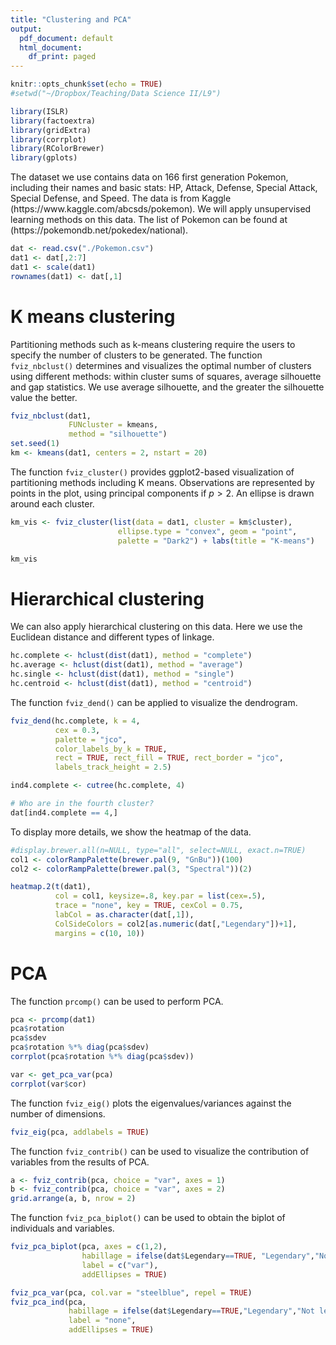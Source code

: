 ```yaml
---
title: "Clustering and PCA"
output:
  pdf_document: default
  html_document:
    df_print: paged
---
```



```r
knitr::opts_chunk$set(echo = TRUE)
#setwd("~/Dropbox/Teaching/Data Science II/L9")
```

```r
library(ISLR)
library(factoextra)
library(gridExtra)
library(corrplot)
library(RColorBrewer) 
library(gplots)
```

The dataset we use contains data on 166 first generation Pokemon, including their names and basic stats: HP, Attack, Defense, Special Attack, Special Defense, and Speed. The data is from Kaggle (https://www.kaggle.com/abcsds/pokemon). We will apply unsupervised learning methods on this data. The list of Pokemon can be found at (https://pokemondb.net/pokedex/national).


```r
dat <- read.csv("./Pokemon.csv")
dat1 <- dat[,2:7]
dat1 <- scale(dat1)
rownames(dat1) <- dat[,1]
```

# K means clustering

Partitioning methods such as k-means clustering require the users to specify the number of clusters to be generated. The function `fviz_nbclust()` determines and visualizes the optimal number of clusters using different methods: within cluster sums of squares, average silhouette and gap statistics. We use average silhouette, and the greater the silhouette value the better.

```r
fviz_nbclust(dat1,
             FUNcluster = kmeans,
             method = "silhouette")
set.seed(1)
km <- kmeans(dat1, centers = 2, nstart = 20)
```

The function `fviz_cluster()` provides ggplot2-based visualization of partitioning methods including K means. Observations are represented by points in the plot, using principal components if $p > 2$. An ellipse is drawn around each cluster.

```r
km_vis <- fviz_cluster(list(data = dat1, cluster = km$cluster), 
                        ellipse.type = "convex", geom = "point", 
                        palette = "Dark2") + labs(title = "K-means") 

km_vis
```

# Hierarchical clustering

We can also apply hierarchical clustering on this data. Here we use the Euclidean distance and different types of linkage.

```r
hc.complete <- hclust(dist(dat1), method = "complete")
hc.average <- hclust(dist(dat1), method = "average")
hc.single <- hclust(dist(dat1), method = "single")
hc.centroid <- hclust(dist(dat1), method = "centroid")
```

The function `fviz_dend()` can be applied to visualize the dendrogram.

```r
fviz_dend(hc.complete, k = 4,        
          cex = 0.3, 
          palette = "jco", 
          color_labels_by_k = TRUE,
          rect = TRUE, rect_fill = TRUE, rect_border = "jco",
          labels_track_height = 2.5)

ind4.complete <- cutree(hc.complete, 4)

# Who are in the fourth cluster?
dat[ind4.complete == 4,]
```

To display more details, we show the heatmap of the data.

```r
#display.brewer.all(n=NULL, type="all", select=NULL, exact.n=TRUE)
col1 <- colorRampPalette(brewer.pal(9, "GnBu"))(100)
col2 <- colorRampPalette(brewer.pal(3, "Spectral"))(2)

heatmap.2(t(dat1), 
          col = col1, keysize=.8, key.par = list(cex=.5),
          trace = "none", key = TRUE, cexCol = 0.75, 
          labCol = as.character(dat[,1]),
          ColSideColors = col2[as.numeric(dat[,"Legendary"])+1],
          margins = c(10, 10))
```

# PCA

The function `prcomp()` can be used to perform PCA.

```r
pca <- prcomp(dat1)
pca$rotation
pca$sdev
pca$rotation %*% diag(pca$sdev)
corrplot(pca$rotation %*% diag(pca$sdev))

var <- get_pca_var(pca)
corrplot(var$cor)
```

The function `fviz_eig()` plots the eigenvalues/variances against the number of dimensions. 

```r
fviz_eig(pca, addlabels = TRUE)
```

The function `fviz_contrib()` can be used to visualize the contribution of variables from the results of PCA.

```r
a <- fviz_contrib(pca, choice = "var", axes = 1)
b <- fviz_contrib(pca, choice = "var", axes = 2)
grid.arrange(a, b, nrow = 2)
```

The function `fviz_pca_biplot()` can be used to obtain the biplot of individuals and variables.

```r
fviz_pca_biplot(pca, axes = c(1,2),
                habillage = ifelse(dat$Legendary==TRUE, "Legendary","Not legendary"),
                label = c("var"),
                addEllipses = TRUE) 

fviz_pca_var(pca, col.var = "steelblue", repel = TRUE)
fviz_pca_ind(pca,
             habillage = ifelse(dat$Legendary==TRUE,"Legendary","Not legendary"),
             label = "none",
             addEllipses = TRUE)
```
